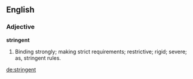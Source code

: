 ==English==

===Adjective===

'''stringent'''

#Binding strongly; making strict requirements; restrictive; rigid; severe; as, stringent rules.

[[de:stringent]]